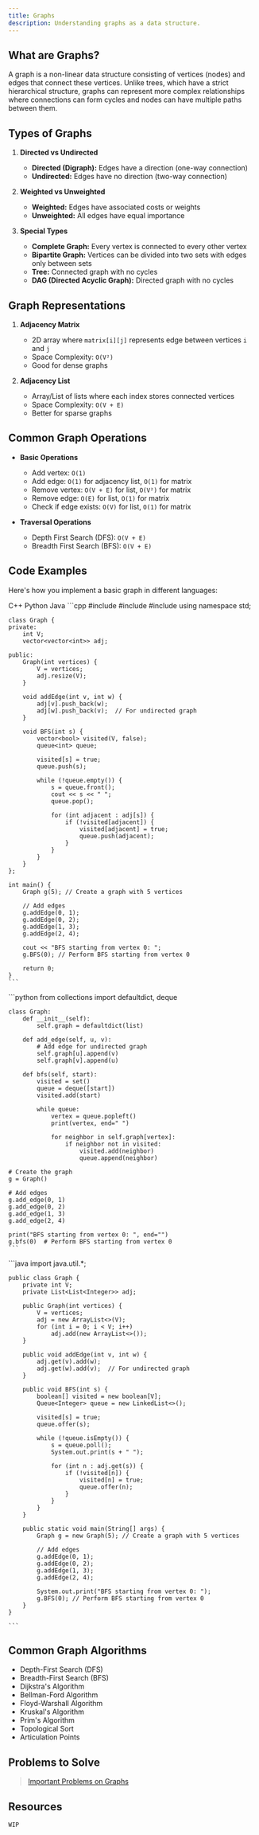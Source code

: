 ```yaml
---
title: Graphs
description: Understanding graphs as a data structure.
---
```


## <HoverUnderline>What are Graphs?</HoverUnderline>

A graph is a non-linear data structure consisting of vertices (nodes) and edges that connect these vertices. Unlike trees, which have a strict hierarchical structure, graphs can represent more complex relationships where connections can form cycles and nodes can have multiple paths between them.

## <HoverUnderline>Types of Graphs</HoverUnderline>

1. **Directed vs Undirected**
   - **Directed (Digraph):** Edges have a direction (one-way connection)
   - **Undirected:** Edges have no direction (two-way connection)

2. **Weighted vs Unweighted**
   - **Weighted:** Edges have associated costs or weights
   - **Unweighted:** All edges have equal importance

3. **Special Types**
   - **Complete Graph:** Every vertex is connected to every other vertex
   - **Bipartite Graph:** Vertices can be divided into two sets with edges only between sets
   - **Tree:** Connected graph with no cycles
   - **DAG (Directed Acyclic Graph):** Directed graph with no cycles

## <HoverUnderline>Graph Representations</HoverUnderline>

1. **Adjacency Matrix**
   - 2D array where `matrix[i][j]` represents edge between vertices `i` and `j`
   - Space Complexity: `O(V²)`
   - Good for dense graphs

2. **Adjacency List**
   - Array/List of lists where each index stores connected vertices
   - Space Complexity: `O(V + E)`
   - Better for sparse graphs

## <HoverUnderline>Common Graph Operations</HoverUnderline>

- **Basic Operations**
  - Add vertex: `O(1)`
  - Add edge: `O(1)` for adjacency list, `O(1)` for matrix
  - Remove vertex: `O(V + E)` for list, `O(V²)` for matrix
  - Remove edge: `O(E)` for list, `O(1)` for matrix
  - Check if edge exists: `O(V)` for list, `O(1)` for matrix

- **Traversal Operations**
  - Depth First Search (DFS): `O(V + E)`
  - Breadth First Search (BFS): `O(V + E)`

## <HoverUnderline>Code Examples</HoverUnderline>

Here's how you implement a basic graph in different languages:

<Tabs defaultValue="python" className="pt-5 pb-1">
  <TabsList>
    <TabsTrigger value="cpp">C++</TabsTrigger>
    <TabsTrigger value="python">Python</TabsTrigger>
    <TabsTrigger value="java">Java</TabsTrigger>
  </TabsList>

  <TabsContent value="cpp">
    ```cpp
    #include <iostream>
    #include <vector>
    #include <queue>
    using namespace std;

    class Graph {
    private:
        int V;
        vector<vector<int>> adj;

    public:
        Graph(int vertices) {
            V = vertices;
            adj.resize(V);
        }

        void addEdge(int v, int w) {
            adj[v].push_back(w);
            adj[w].push_back(v);  // For undirected graph
        }

        void BFS(int s) {
            vector<bool> visited(V, false);
            queue<int> queue;

            visited[s] = true;
            queue.push(s);

            while (!queue.empty()) {
                s = queue.front();
                cout << s << " ";
                queue.pop();

                for (int adjacent : adj[s]) {
                    if (!visited[adjacent]) {
                        visited[adjacent] = true;
                        queue.push(adjacent);
                    }
                }
            }
        }
    };

    int main() {
        Graph g(5); // Create a graph with 5 vertices

        // Add edges
        g.addEdge(0, 1);
        g.addEdge(0, 2);
        g.addEdge(1, 3);
        g.addEdge(2, 4);

        cout << "BFS starting from vertex 0: ";
        g.BFS(0); // Perform BFS starting from vertex 0

        return 0;
    }
    ```
  </TabsContent>

  <TabsContent value="python">
    ```python
    from collections import defaultdict, deque

    class Graph:
        def __init__(self):
            self.graph = defaultdict(list)
        
        def add_edge(self, u, v):
            # Add edge for undirected graph
            self.graph[u].append(v)
            self.graph[v].append(u)
        
        def bfs(self, start):
            visited = set()
            queue = deque([start])
            visited.add(start)
            
            while queue:
                vertex = queue.popleft()
                print(vertex, end=" ")
                
                for neighbor in self.graph[vertex]:
                    if neighbor not in visited:
                        visited.add(neighbor)
                        queue.append(neighbor)
    
    # Create the graph
    g = Graph()

    # Add edges
    g.add_edge(0, 1)
    g.add_edge(0, 2)
    g.add_edge(1, 3)
    g.add_edge(2, 4)

    print("BFS starting from vertex 0: ", end="")
    g.bfs(0)  # Perform BFS starting from vertex 0
    ```
  </TabsContent>

  <TabsContent value="java">
    ```java
    import java.util.*;

    public class Graph {
        private int V;
        private List<List<Integer>> adj;
        
        public Graph(int vertices) {
            V = vertices;
            adj = new ArrayList<>(V);
            for (int i = 0; i < V; i++)
                adj.add(new ArrayList<>());
        }
        
        public void addEdge(int v, int w) {
            adj.get(v).add(w);
            adj.get(w).add(v);  // For undirected graph
        }
        
        public void BFS(int s) {
            boolean[] visited = new boolean[V];
            Queue<Integer> queue = new LinkedList<>();
            
            visited[s] = true;
            queue.offer(s);
            
            while (!queue.isEmpty()) {
                s = queue.poll();
                System.out.print(s + " ");
                
                for (int n : adj.get(s)) {
                    if (!visited[n]) {
                        visited[n] = true;
                        queue.offer(n);
                    }
                }
            }
        }

        public static void main(String[] args) {
            Graph g = new Graph(5); // Create a graph with 5 vertices

            // Add edges
            g.addEdge(0, 1);
            g.addEdge(0, 2);
            g.addEdge(1, 3);
            g.addEdge(2, 4);

            System.out.print("BFS starting from vertex 0: ");
            g.BFS(0); // Perform BFS starting from vertex 0
        }
    }

    ```
  </TabsContent>
</Tabs>

## <HoverUnderline>Common Graph Algorithms</HoverUnderline>

   - Depth-First Search (DFS)
   - Breadth-First Search (BFS)
   - Dijkstra's Algorithm
   - Bellman-Ford Algorithm
   - Floyd-Warshall Algorithm
   - Kruskal's Algorithm
   - Prim's Algorithm
   - Topological Sort
   - Articulation Points

## <HoverUnderline>Problems to Solve</HoverUnderline>

> [Important Problems on Graphs](https://leetcode.com/tag/graph/)

## <HoverUnderline>Resources</HoverUnderline>

`WIP`